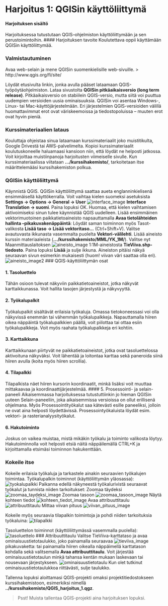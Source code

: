 # Harjoitus 1: QGISin käyttöliittymä

#### Harjoituksen sisältö
Harjoituksessa tutustutaan QGIS–ohjelmiston käyttöliittymään ja sen perustoimintoihin.
#### Harjoituksen tavoite
Koulutettava oppii käyttämään QGISin käyttöliittymää.


### Valmistautuminen
Avaa web-selain ja mene QGISin suomenkielisille web-sivuille. 
> http://www.qgis.org/fi/site/


Löydät etusivulta linkin, jonka avulla pääset lataamaan QGIS-työpöytäohjelmiston. Lataa sivustolta **QGISin pitkäaikaisversio (long term release)**. Pitkäaikaisversio on stabiilein QGIS-versio, mutta siitä voi puuttua uudempien versioiden uusia ominaisuuksia.
QGISin voi asentaa Windows-, Linux- tai Mac-käyttöjärjestelmään. Eri järjestelmien QGIS-versioiden välillä huomattavimmat erot ovat väriskeemoissa ja tiedostopoluissa – muuten erot ovat hyvin pieniä.

### Kurssimateriaalien lataus
Kouluttaja ohjeistaa sinua lataamaan kurssimateriaalit joko muistitikulta, Google Drivestä tai AWS-palvelimelta. Kopioi kurssimateriaalit koulutuskoneelle haluamaasi kansioon niin, että löydät ne helposti jatkossa. Voit kirjoittaa muistiinpanoja harjoitusten viimeiselle sivulle.
Kun kurssimateriaalissa viitataan **.../kurssihakemisto/**, tarkoitetaan itse määrittelemääsi kurssihakemiston polkua.


### QGISin käyttöliittymä
Käynnistä QGIS. QGISin käyttöliittymä saattaa aueta englanninkielisenä ensimmäisellä käyttökerralla. Voit vaihtaa kielen suomeksi asetuksista **Settings → Options → General → User** 
![interface_image](img/harjoitus_1/image15.png)
**Interface Translation → suomi**. Paina lopuksi OK. Huomaa, että kielen vaihtamisen aktivoimiseksi sinun tulee käynnistää QGIS uudelleen.
Lisää ensimmäinen vektorimuotoinen paikkatietoaineisto napsauttamalla **Avaa tietolähteiden hallinta –pikakuvakenäppäintä**: 
Löydät saman toiminnon myös Tasot-valikosta **Lisää taso → Lisää vektoritaso…** (Ctrl+Shift+V).
Valitse avautuvasta ikkunasta vasemmalta puolelta **Vektori-välilehti**. Lisää aineisto kurssin materiaaleista (**.../kurssihakemisto/MML/YK_1M/**). Valitse nyt Maanmittauslaitoksen 
![aineisto_image](img/harjoitus_1/image11.png)
1:1M-aineistosta **TieViiva.shp-tiedosto**. Paina lopuksi **Lisää** ja sulje ikkuna.
Aineiston pitäisi näkyä seuraavan sivun esimerkin mukaisesti (huom! viivan väri saattaa olla eri).
![aineisto_image2](img/harjoitus_1/image10.png)
### QGIS-käyttöliittymän osat

#### 1. Tasoluettelo
Tähän osioon tulevat näkyviin paikkatietoaineistot, jotka näkyvät karttaikkunassa. Voit hallita tasojen järjestystä ja näkyvyyttä.

#### 2. Työkalupalkit
Työkalupalkit sisältävät erilaisia työkaluja. Omassa tietokoneessasi voi olla näkyvissä enemmän tai vähemmän työkalupalkkeja. Napauttamalla hiiren oikea näppäintä työkalupalkkien päällä, voit piilottaa tai ottaa esiin työkalupalkkeja. Voit myös raahata työkalupalkkeja eri kohtiin.

#### 3. Karttaikkuna
Karttaikkunaan piirtyvät ne paikkatietoaineistot, jotka ovat tasoluettelossa aktivoituna näkyväksi. Voit lähentää ja loitontaa karttaa sekä paneroida siinä hiiren avulla (koita myös hiiren scrollia). 

#### 4. Tilapalkki
Tilapalkista näet hiiren kursorin koordinaatit, minkä lisäksi voit muuttaa mittakaavaa ja koordinaattijärjestelmää.
#### 5. Prosessointi- ja selain-paneeli
Aikaisemmassa harjoituksessa tutustuttiinkin jo hieman QGISin uuteen Selain-paneeliin, joka aikaisemmissa versioissa on ollut erillisenä ohjelmana. Myös Prosessointityökalut saa kätevästi esille paneeliksi, jolloin ne ovat aina helposti löydettävissä. Prosessointyökaluista löydät esim. vektori- ja rasterianalyysityökalut.

#### 6. Hakutoiminto
Joskus on vaikea muistaa, mistä mikäkin työkalu ja toiminto valikosta löytyy. Hakutoiminnolla voit helposti etsiä näitä näppäilemällä CTRL+K ja kirjoittamalla etsimäsi toiminnon hakukenttään.

### Kokeile itse
Kokeile erilaisia työkaluja ja tarkastele ainakin seuraavien työkalujen toimintaa.
Työkalupalkin toiminnot (käyttöliittymän yläosassa):
![tyokalupalkki](img/harjoitus_1/image3.png)
Paikanna edellä näkyneestä työkalurivistä seuraavat työkalut ja tunnista niiden tarkoitukset:
Zoomaa täydeksi
![zoomaa_taydeksi_image](img/harjoitus_1/image5.png)
Zoomaa tasoon
![zoomaa_tasoon_image](img/harjoitus_1/image6.png)
Näytä kohteen tiedot
![kohteen_tiedot_image](img/harjoitus_1/image1.png)
Avaa attribuuttitaulu
![attribuuttitaulu](img/harjoitus_1/image2.png)
Mittaa viivan pituus 
![viivan_pituus_image](img/harjoitus_1/image7.png)


Kokeile myös seuraavia tilapalkin toimintoja ja pohdi niiden tarkoituksia työkaluina:
![tilapalkki](img/harjoitus_1/image8.png)

Tasoluettelon toiminnot (käyttöliittymässä vasemmalla puolella):
![tasoluettelo](img/harjoitus_1/image12.png)
### Attribuuttitaulu
Valitse TieViiva-karttataso ja avaa ominaisuustietotaulukko, joko painamalla seuraavaa 
![tieviiva_image](img/harjoitus_1/image2.png)
pikakuvaketta:
tai painamalla hiiren oikealla näppäimellä karttatason kohdalla sekä valitsemalla **Avaa attribuuttitaulu**.
Voit järjestää ominaisuustietotaulun minkä tahansa kentän mukaan laskevaan tai nousevaan järjestykseen.
![ominaisuustietotaulu](img/harjoitus_1/image14.png)
Kun olet tutkinut ominaisuustietotaulukkoa riittävästi, sulje taulukko.


Tallenna lopuksi aloittamasi QGIS-projekti omaksi projektitiedostokseen kurssihakemistoon, esimerkiksi nimellä **../kurssihakemisto/QGIS_harjoitus_1.qgz**.

> Psst! Muista tallentaa QGIS-projekti aina harjoituksen lopuksi.


